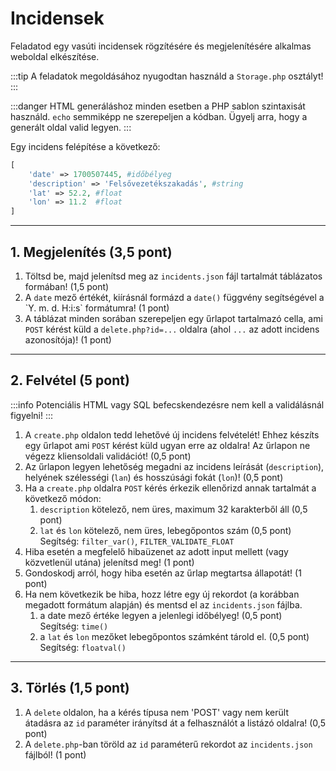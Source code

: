 # Incidensek
Feladatod egy vasúti incidensek rögzítésére és megjelenítésére alkalmas weboldal elkészítése.

:::tip
A feladatok megoldásához nyugodtan használd a `Storage.php` osztályt!
:::

:::danger
HTML generáláshoz minden esetben a PHP sablon szintaxisát használd. `echo` semmiképp ne szerepeljen a kódban. Ügyelj
arra, hogy a generált oldal valid legyen.
:::

Egy incidens felépítése a következő:

```php
[
    'date' => 1700507445, #időbélyeg
    'description' => 'Felsővezetékszakadás', #string
    'lat' => 52.2, #float
    'lon' => 11.2  #float
]
```


***

## 1. Megjelenítés (3,5 pont)

1. Töltsd be, majd jelenítsd meg az `incidents.json` fájl tartalmát táblázatos formában! (1,5 pont)
2. A `date` mező értékét, kiírásnál formázd a `date()` függvény segítségével a \`Y. m. d. H:i:s` formátumra! (1 pont)
3. A táblázat minden sorában szerepeljen egy űrlapot tartalmazó cella, ami `POST` kérést küld a `delete.php?id=...`
oldalra (ahol `...` az adott incidens azonosítója)! (1 pont)

***

## 2. Felvétel (5 pont)

:::info
Potenciális HTML vagy SQL befecskendezésre nem kell a validálásnál figyelni!
:::

1. A `create.php` oldalon tedd lehetővé új incidens felvételét! Ehhez készíts egy űrlapot ami `POST` kérést küld
ugyan erre az oldalra! Az űrlapon ne végezz kliensoldali validációt! (0,5 pont)
2. Az űrlapon legyen lehetőség megadni az incidens leírását (`description`), helyének szélességi (`lan`) és
hosszúsági fokát (`lon`)! (0,5 pont)
3. Ha a `create.php` oldalra `POST` kérés érkezik ellenőrizd annak tartalmát a következő módon:
    1. `description` kötelező, nem üres, maximum 32 karakterből áll (0,5 pont)
    2. `lat` és `lon` kötelező, nem üres, lebegőpontos szám (0,5 pont) \
        Segítség: `filter_var()`, `FILTER_VALIDATE_FLOAT`
4. Hiba esetén a megfelelő hibaüzenet az adott input mellett (vagy közvetlenül utána) jelenítsd meg! (1 pont)
5. Gondoskodj arról, hogy hiba esetén az űrlap megtartsa állapotát! (1 pont)
6. Ha nem következik be hiba, hozz létre egy új rekordot (a korábban megadott formátum alapján) és mentsd el az
`incidents.json` fájlba.
    1. a date mező értéke legyen a jelenlegi időbélyeg! (0,5 pont) \
        Segítség: `time()`
    2. a `lat` és `lon` mezőket lebegőpontos számként tárold el. (0,5 pont) \
        Segítség: `floatval()`

***

## 3. Törlés (1,5 pont)
1. A `delete` oldalon, ha a kérés típusa nem 'POST' vagy nem került átadásra az `id` paraméter irányítsd át a
felhasználót a listázó oldalra! (0,5 pont)
2. A `delete.php`-ban töröld az `id` paraméterű rekordot az `incidents.json` fájlból! (1 pont)


